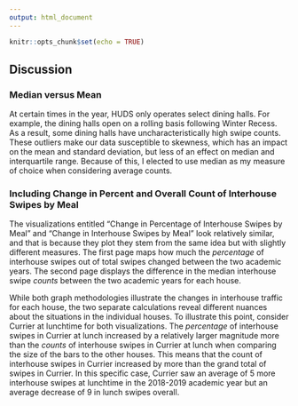 ```yaml
---
output: html_document
---
```


```r
knitr::opts_chunk$set(echo = TRUE)
```

## Discussion

### Median versus Mean

At certain times in the year, HUDS only operates select dining halls. For example, the dining halls open on a rolling basis following Winter Recess. As a result, some dining halls have uncharacteristically high swipe counts. These outliers make our data susceptible to skewness, which has an impact on the mean and standard deviation, but less of an effect on median and interquartile range. Because of this, I elected to use median as my measure of choice when considering average counts.

### Including Change in Percent and Overall Count of Interhouse Swipes by Meal

The visualizations entitled "Change in Percentage of Interhouse Swipes by Meal" and "Change in Interhouse Swipes by Meal" look relatively similar, and that is because they plot they stem from the same idea but with slightly different measures. The first page maps how much the *percentage* of interhouse swipes out of total swipes changed between the two academic years. The second page displays the difference in the median interhouse swipe *counts* between the two academic years for each house.

While both graph methodologies illustrate the changes in interhouse traffic for each house, the two separate calculations reveal different nuances about the situations in the individual houses. To illustrate this point, consider Currier at lunchtime for both visualizations. The *percentage* of interhouse swipes in Currier at lunch increased by a relatively larger magnitude more than the *counts* of interhouse swipes in Currier at lunch when comparing the size of the bars to the other houses. This means that the count of interhouse swipes in Currier increased by more than the grand total of swipes in Currier. In this specific case, Currier saw an average of 5 more interhouse swipes at lunchtime in the 2018-2019 academic year but an average decrease of 9 in lunch swipes overall.